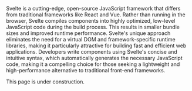 Svelte is a cutting-edge, open-source JavaScript framework that differs from traditional frameworks like React and Vue. Rather than running in the browser, Svelte compiles components into highly optimized, low-level JavaScript code during the build process. This results in smaller bundle sizes and improved runtime performance. Svelte's unique approach eliminates the need for a virtual DOM and framework-specific runtime libraries, making it particularly attractive for building fast and efficient web applications. Developers write components using Svelte's concise and intuitive syntax, which automatically generates the necessary JavaScript code, making it a compelling choice for those seeking a lightweight and high-performance alternative to traditional front-end frameworks.


<Callout type='warning' emoji='⚠️'>
  This page is under construction.
</Callout>
